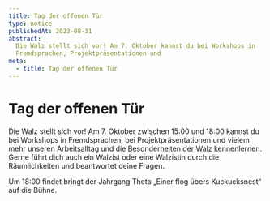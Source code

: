 ```yaml
---
title: Tag der offenen Tür
type: notice
publishedAt: 2023-08-31
abstract:
  Die Walz stellt sich vor! Am 7. Oktober kannst du bei Workshops in
  Fremdsprachen, Projektpräsentationen und
meta:
  - title: Tag der offenen Tür
---
```


# Tag der offenen Tür

Die Walz stellt sich vor! Am 7. Oktober zwischen 15:00 und 18:00 kannst du bei
Workshops in Fremdsprachen, bei Projektpräsentationen und vielem mehr unseren
Arbeitsalltag und die Besonderheiten der Walz kennenlernen. Gerne führt dich
auch ein Walzist oder eine Walzistin durch die Räumlichkeiten und beantwortet
deine Fragen.

Um 18:00 findet bringt der Jahrgang Theta „Einer flog übers Kuckucksnest“ auf
die Bühne.
